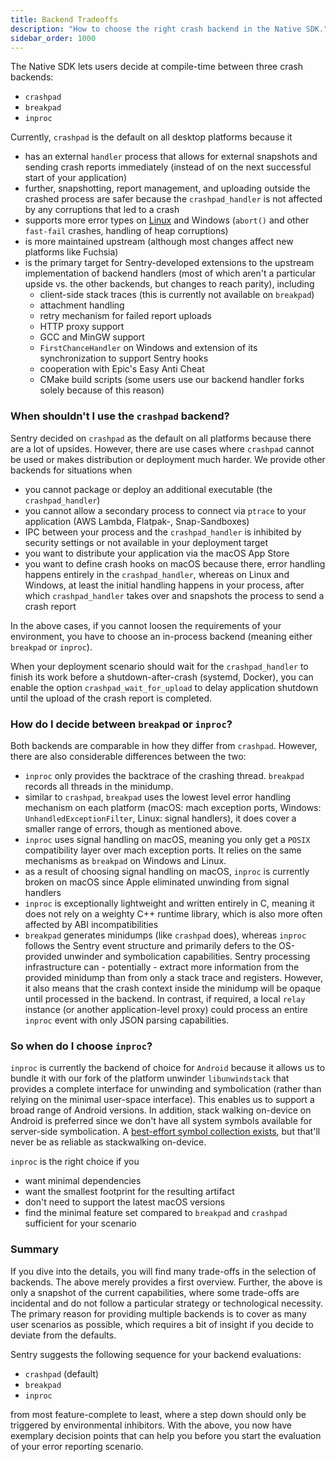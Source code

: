 ```yaml
---
title: Backend Tradeoffs
description: "How to choose the right crash backend in the Native SDK."
sidebar_order: 1000
---
```

The Native SDK lets users decide at compile-time between three crash backends:

* `crashpad`
* `breakpad`
* `inproc`

Currently, `crashpad` is the default on all desktop platforms because it

* has an external `handler` process that allows for external snapshots and sending crash reports immediately (instead of on the next successful start of your application)
* further, snapshotting, report management, and uploading outside the crashed process are safer because the `crashpad_handler` is not affected by any corruptions that led to a crash
* supports more error types on [Linux](/platforms/native/advanced-usage/signal-handling/#signals-of-interest) and Windows (`abort()` and other `fast-fail` crashes, handling of heap corruptions)
* is more maintained upstream (although most changes affect new platforms like Fuchsia)
* is the primary target for Sentry-developed extensions to the upstream implementation of backend handlers (most of which aren't a particular upside vs. the other backends, but changes to reach parity), including
  * client-side stack traces (this is currently not available on `breakpad`)
  * attachment handling
  * retry mechanism for failed report uploads
  * HTTP proxy support
  * GCC and MinGW support
  * `FirstChanceHandler` on Windows and extension of its synchronization to support Sentry hooks
  * cooperation with Epic's Easy Anti Cheat
  * CMake build scripts (some users use our backend handler forks solely because of this reason)

### When shouldn't I use the `crashpad` backend?

Sentry decided on `crashpad` as the default on all platforms because there are a lot of upsides. However, there are use cases where `crashpad` cannot be used or makes distribution or deployment much harder. We provide other backends for situations when

* you cannot package or deploy an additional executable (the `crashpad_handler`)
* you cannot allow a secondary process to connect via `ptrace` to your application (AWS Lambda, Flatpak-, Snap-Sandboxes)
* IPC between your process and the `crashpad_handler` is inhibited by security settings or not available in your deployment target
* you want to distribute your application via the macOS App Store
* you want to define crash hooks on macOS because there, error handling happens entirely in the `crashpad_handler`, whereas on Linux and Windows, at least the initial handling happens in your process, after which `crashpad_handler` takes over and snapshots the process to send a crash report

In the above cases, if you cannot loosen the requirements of your environment, you have to choose an in-process backend (meaning either `breakpad` or `inproc`).

When your deployment scenario should wait for the `crashpad_handler` to finish its work before a shutdown-after-crash (systemd, Docker), you can enable the option `crashpad_wait_for_upload` to delay application shutdown until the upload of the crash report is completed.

### How do I decide between `breakpad` or `inproc`?

Both backends are comparable in how they differ from `crashpad`. However, there are also considerable differences between the two:

* `inproc` only provides the backtrace of the crashing thread. `breakpad` records all threads in the minidump.
* similar to `crashpad`, `breakpad` uses the lowest level error handling mechanism on each platform (macOS: mach exception ports, Windows: `UnhandledExceptionFilter`, Linux: signal handlers), it does cover a smaller range of errors, though as mentioned above.
* `inproc` uses signal handling on macOS, meaning you only get a `POSIX` compatibility layer over mach exception ports. It relies on the same mechanisms as `breakpad` on Windows and Linux.
* as a result of choosing signal handling on macOS, `inproc` is currently broken on macOS since Apple eliminated unwinding from signal handlers
* `inproc` is exceptionally lightweight and written entirely in C, meaning it does not rely on a weighty C++ runtime library, which is also more often affected by ABI incompatibilities
* `breakpad` generates minidumps (like `crashpad` does), whereas `inproc` follows the Sentry event structure and primarily defers to the OS-provided unwinder and symbolication capabilities. Sentry processing infrastructure can - potentially - extract more information from the provided minidump than from only a stack trace and registers. However, it also means that the crash context inside the minidump will be opaque until processed in the backend. In contrast, if required, a local `relay` instance (or another application-level proxy) could process an entire `inproc` event with only JSON parsing capabilities.

### So when do I choose `inproc`?

`inproc` is currently the backend of choice for `Android` because it allows us to bundle it with our fork of the platform unwinder `libunwindstack` that provides a complete interface for unwinding and symbolication (rather than relying on the minimal user-space interface). This enables us to support a broad range of Android versions. In addition, stack walking on-device on Android is preferred since we don't have all system symbols available for server-side symbolication. A [best-effort symbol collection exists](https://github.com/getsentry/symbol-collector), but that'll never be as reliable as stackwalking on-device.

`inproc` is the right choice if you

* want minimal dependencies
* want the smallest footprint for the resulting artifact
* don't need to support the latest macOS versions
* find the minimal feature set compared to `breakpad` and `crashpad` sufficient for your scenario

### Summary

If you dive into the details, you will find many trade-offs in the selection of backends. The above merely provides a first overview. Further, the above is only a snapshot of the current capabilities, where some trade-offs are incidental and do not follow a particular strategy or technological necessity. The primary reason for providing multiple backends is to cover as many user scenarios as possible, which requires a bit of insight if you decide to deviate from the defaults.

Sentry suggests the following sequence for your backend evaluations:

* `crashpad` (default)
* `breakpad`
* `inproc`

from most feature-complete to least, where a step down should only be triggered by environmental inhibitors. With the above, you now have exemplary decision points that can help you before you start the evaluation of your error reporting scenario.
